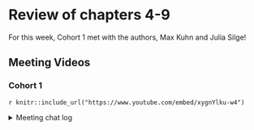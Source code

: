 # Review of chapters 4-9 {-}

For this week, Cohort 1 met with the authors, Max Kuhn and Julia Silge!

## Meeting Videos

### Cohort 1

`r knitr::include_url("https://www.youtube.com/embed/xygnYlku-w4")`

<details>
  <summary> Meeting chat log </summary>
  
```
00:04:25	Janita Botha:	I am gatcrashing, if that's oke?
00:04:56	Jim Gruman:	Welcome Janita
00:05:45	Jon Harmon (jonthegeek):	Everyone is welcome!
00:05:54	Tan Ho:	R song when
00:07:26	Conor Tompkins:	We can’t risk not recording this one
00:14:21	Jon Harmon (jonthegeek):	When you do a 5-fold CV on say a dataset of 100 elements (80 for testing and 20 for the estimation for each fold), do you create 5 sets of 20 elements and then just randomize the way you create the resampling CV datasets?
00:17:05	Conor Tompkins:	Out of sample can mean different things for continuous vs. categorical variables
00:17:53	Julia Silge:	https://applicable.tidymodels.org/
00:19:56	Jordan Krogmann:	stats::filter
00:19:59	Jordan Krogmann:	for time series
00:20:53	Emil Hansen:	check_range() might also be nice to check for range of new observations https://recipes.tidymodels.org/reference/check_range.html
00:21:42	Tony ElHabr:	I thought we were about to get a max v Julia fight
00:21:47	Tony ElHabr:	get your popcorn ready
00:26:34	Tyler Grant Smith:	you might use transformed forms of the original set of predictors
00:27:00	arjun paudel:	you could use portion of original predictors and pca components
00:30:07	Daniel Chen (he/him):	that sounds like the python 2 -> 3 transision xD
00:30:25	Jordan Krogmann:	tidypredict??
00:32:06	Conor Tompkins:	shinyapps.io works for basic stuff
00:33:06	Jordan Krogmann:	@julia/max how do  you handle the pipeline aspect of feature transformations in a sql database
00:33:25	Tony ElHabr:	maybe use GitHub actions?
00:33:35	Asmae Toumi:	I will blog the hell out of my process when the time comes (soon!)
00:33:39	Jordan Krogmann:	it is an extreme pain to do some transformations as a sql f unction for new data
00:33:41	Conor Tompkins:	Max what is your dog’s name?
00:35:26	Asmae Toumi:	shaaaaaade
00:35:45	Jonathan Leslie:	We use AWS to host shiny apps inside ECS (elastic container service?). Happy to discuss with anyone off-line if you’re curious.
00:35:52	Asmae Toumi:	Bye Julia!!!! Thank you!!!!
00:35:56	Conor Tompkins:	Thanks!
00:35:58	Daniel Chen (he/him):	bye Julia!
00:35:59	rahul bahadur:	Thanks Julia
00:35:59	Jonathan Trattner:	Thank you!!
00:36:08	Jordan Krogmann:	lator tator
00:36:13	pavitra:	thanks Julia!
00:36:19	Tyler Grant Smith:	42!
00:36:21	Daniel Chen (he/him):	42!
00:36:25	Tan Ho:	It's not 42
00:36:25	Daniel Chen (he/him):	:D
00:36:29	Tony ElHabr:	6669
00:36:31	Daniel Chen (he/him):	4242
00:36:41	Tan Ho:	834 I think?
00:36:45	Emil Hansen:	I would not trust 2020!
00:37:05	Max Kuhn:	https://twitter.com/TechRonic9876/status/1247743194038546432
00:37:40	Tan Ho:	lolol I was in the area code
00:38:02	Jordan Krogmann:	birth year
00:38:05	Jordan Krogmann:	everytime
00:38:40	Tyler Grant Smith:	but what do you seed your random seed generator with...
00:39:00	Jordan Krogmann:	birth year number... inception
00:39:07	Conor Tompkins:	@max what is the simplest feature engineering step that has given you the most performance gain?
00:39:43	Tan Ho:	^ bonus points for something aside from "log transform everything"
00:40:31	Jordan Krogmann:	https://datachef.co/
00:41:20	pavitra:	normalize
00:41:47	Tyler Grant Smith:	preprocess
00:41:49	Emil Hansen:	My mental model is:
recipe() -> define
prep() -> estimate
bake() -> apply
00:42:58	Joe Sydlowski:	Are the MARS models the only models with feature selection in tidymodels today? Do you have any concerns with using the feature selection in MARS when resampling?
00:43:15	pavitra:	once I discovered workflow I was delighted to not mess with bake and prep
00:43:48	Jon Harmon (jonthegeek):	Can you talk about the design process of metric sets as functionals, e.g. ames_metrics <- metric_set(rmse, rsq, mae), then calling ames_metrics(...)? The idea of using functionals is interesting, but what are the actual practical advantages?
00:47:05	Tony ElHabr:	it is quite elegant
00:49:26	Jon Harmon (jonthegeek):	https://github.com/tidymodels/workflows/issues
00:53:19	Tyler Grant Smith:	I like both modeltime and fable...
00:54:13	Jon Harmon (jonthegeek):	Three questions really. Firstly what package system do you think works better for time series in a tidymodels workflow for time series, Modeltime, fable, or other? Second question, this is possibly just my experience, but I often feel time series is poorly taught/documented by comparison (excluding FPP) to other techniques. I was wondering how you might think this could be improved upon, and how tidy models system may contribute to better understanding and comparison? A third question (cheeky sorry) a lot of time-series focuses on model fit, however, sometime we want to investigate potential uplifts based on the presence or absence of features across multiple future forecasts. In which case causal inference can be a useful option, is this something we would be able to do in tidy models?
00:57:13	arjun paudel:	is there ever a reason to normalize dummy variables?
00:57:37	Conor Tompkins:	Kenneth can you mute
00:58:20	Tan Ho:	there was a mars question
00:58:30	Tan Ho:	> Are the MARS models the only models with feature selection in tidymodels today? Do you have any concerns with using the feature selection in MARS when resampling?

- Joe
00:59:06	Jordan Krogmann:	I think workflows is the future
00:59:07	Tyler Grant Smith:	is there a way to do mean (target) encoding in recipes?
01:00:35	Conor Tompkins:	Is that like putting tune() inside a step_?
01:00:59	Jordan Krogmann:	anything on deployment @#max
01:02:33	arjun paudel:	I saw "workflowsets" mentioned in tidyAPM repo...is it making to CRAN anytime soon?
01:02:37	Tyler Grant Smith:	@conor no, it wouldn't really be tuned. It is learned from the data
01:03:21	Tyler Grant Smith:	:thumbsup:
01:04:22	Tyler Grant Smith:	does workflowsets process in parallel?
01:05:36	Jordan Krogmann:	thanks max!
01:05:37	Jim Gruman:	Thank You!!!
01:05:39	Conor Tompkins:	Thanks max!
01:05:40	Joe Sydlowski:	Thanks Max!
01:05:41	Jonathan Trattner:	Thank you so much!!
01:05:43	rahul bahadur:	Thanks Max
01:05:47	Tan Ho:	Thank you :D
01:05:50	Asmae Toumi:	Thanks max!!!!!!!!!!!!!!
01:05:51	pavitra:	this was amazing! thanks max and Julia!
01:05:55	Jonathan Leslie:	Thanks, Max
01:05:56	arjun paudel:	Thank you!!
01:05:56	Andy Farina:	Thank you!
```
</details>
